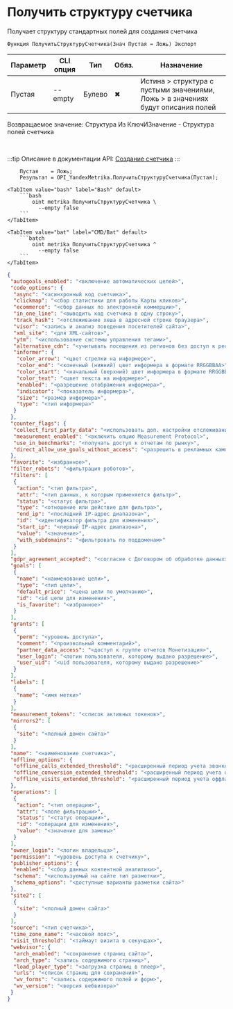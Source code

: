 ﻿---
sidebar_position: 7
description: Получить структуру счетчика и другие функции для работы с Yandex Metrika в Открытом пакете интеграций - бесплатной open-source библиотеке интеграций для 1С:Предприятие 8, OneScript и CLI
keywords: [1C, 1С, 1С:Предприятие, 1С:Предприятие 8.3, API, Интеграция, Сервисы, Обмен, OneScript, CLI, Yandex Metrika]
---


# Получить структуру счетчика
 Получает структуру стандартных полей для создания счетчика



`Функция ПолучитьСтруктуруСчетчика(Знач Пустая = Ложь) Экспорт`

  | Параметр | CLI опция | Тип | Обяз. | Назначение |
  |-|-|-|-|-|
  | Пустая | --empty | Булево | &#x2716; | Истина > структура с пустыми значениями, Ложь > в значениях будут описания полей |

  
  Возвращаемое значение:   Структура Из КлючИЗначение - Структура полей счетчика

<br/>

:::tip
Описание в документации API: [Создание счетчика](https://yandex.ru/dev/metrika/ru/management/openapi/counter/addCounter)
:::
<br/>


```bsl title="Пример использования для 1С:Предприятие/OneScript"
    Пустая    = Ложь;
    Результат = OPI_YandexMetrika.ПолучитьСтруктуруСчетчика(Пустая);
```
    

 <Tabs>
  
    <TabItem value="bash" label="Bash" default>
        ```bash
            oint metrika ПолучитьСтруктуруСчетчика \
              --empty false
        ```
    </TabItem>
  
    <TabItem value="bat" label="CMD/Bat" default>
        ```batch
            oint metrika ПолучитьСтруктуруСчетчика ^
              --empty false
        ```
    </TabItem>
</Tabs>


```json title="Результат"
{
 "autogoals_enabled": "<включение автоматических целей>",
 "code_options": {
  "async": "<асинхронный код счетчика>",
  "clickmap": "<сбор статистики для работы Карты кликов>",
  "ecommerce": "<сбор данных по электронной коммерции>",
  "in_one_line": "<выводить код счетчика в одну строку>",
  "track_hash": "<отслеживание хеша в адресной строке браузера>",
  "visor": "<запись и анализ поведения посетителей сайта>",
  "xml_site": "<для XML-сайтов>",
  "ytm": "<использование системы управления тегами>",
  "alternative_cdn": "<учитывать посещения из регионов без доступ к ресурсам Яндекса>",
  "informer": {
   "color_arrow": "<цвет стрелки на информере>",
   "color_end": "<конечный (нижний) цвет информера в формате RRGGBBAA>",
   "color_start": "<начальный (верхний) цвет информера в формате RRGGBBAA>",
   "color_text": "<цвет текста на информере>",
   "enabled": "<разрешение отображения информера>",
   "indicator": "<показатель информера>",
   "size": "<размер информера>",
   "type": "<тип информера>"
  }
 },
 "counter_flags": {
  "collect_first_party_data": "<использовать доп. настройки отслеживания>",
  "measurement_enabled": "<включить опцию Measurement Protocol>",
  "use_in_benchmarks": "<получать доступ к отчетам по рынку>",
  "direct_allow_use_goals_without_access": "<разрешить в рекламных кампаниях оптимизацию по целям без доступа к счетчику>"
 },
 "favorite": "<избранное>",
 "filter_robots": "<фильтрация роботов>",
 "filters": [
  {
   "action": "<тип фильтра>",
   "attr": "<тип данных, к которым применяется фильтр>",
   "status": "<статус фильтра>",
   "type": "<отношение или действие для фильтра>",
   "end_ip": "<последний IP-адрес диапазона>",
   "id": "<идентификатор фильтра для изменения>",
   "start_ip": "<первый IP-адрес диапазона>",
   "value": "<значение>",
   "with_subdomains": "<фильтровать по поддоменам>"
  }
 ],
 "gdpr_agreement_accepted": "<согласие с Договором об обработке данных>",
 "goals": [
  {
   "name": "<наименование цели>",
   "type": "<тип цели>",
   "default_price": "<цена цели по умолчанию>",
   "id": "<id цели для изменения>",
   "is_favorite": "<избранное>"
  }
 ],
 "grants": [
  {
   "perm": "<уровень доступа>",
   "comment": "<произвольный комментарий>",
   "partner_data_access": "<доступ к группе отчетов Монетизация>",
   "user_login": "<логин пользователя, которому выдано разрешение>",
   "user_uid": "<uid пользователя, которому выдано разрешение>"
  }
 ],
 "labels": [
  {
   "name": "<имя метки>"
  }
 ],
 "measurement_tokens": "<список активных токенов>",
 "mirrors2": [
  {
   "site": "<полный домен сайта>"
  }
 ],
 "name": "<наименование счетчика>",
 "offline_options": {
  "offline_calls_extended_threshold": "<расширенный период учета звонков>",
  "offline_conversion_extended_threshold": "<расширенный период учета офлайн-конверсий>",
  "offline_visits_extended_threshold": "<расширенный период учета оффлайн-заходов>"
 },
 "operations": [
  {
   "action": "<тип операции>",
   "attr": "<поле фильтрации>",
   "status": "<статус операции>",
   "id": "<операции для изменения>",
   "value": "<значение для замены>"
  }
 ],
 "owner_login": "<логин владельца>",
 "permission": "<уровень доступа к счетчику>",
 "publisher_options": {
  "enabled": "<сбор данных контентной аналитики>",
  "schema": "<используемый на сайте тип разметки>",
  "schema_options": "<доступные варианты разметки сайта>"
 },
 "site2": [
  {
   "site": "<полный домен сайта>"
  }
 ],
 "source": "<тип счетчика>",
 "time_zone_name": "<часовой пояс>",
 "visit_threshold": "<таймаут визита в секундах>",
 "webvisor": {
  "arch_enabled": "<сохранение страниц сайта>",
  "arch_type": "<запись содержимого страниц>",
  "load_player_type": "<загрузка страниц в плеер>",
  "urls": "<список страниц для сохранения>",
  "wv_forms": "<запись содержимого полей и форм>",
  "wv_version": "<версия вебвизора>"
 }
}
```

